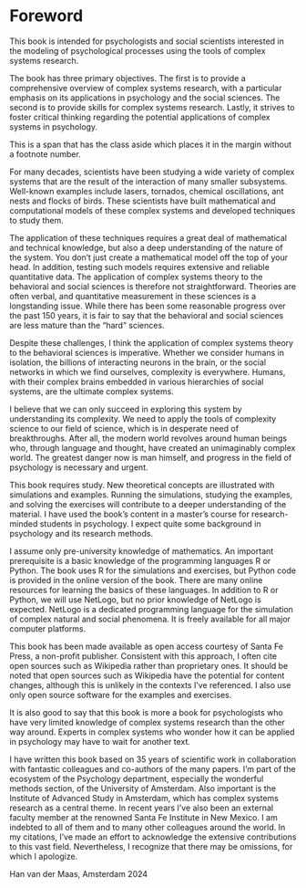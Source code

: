 # Foreword {.unnumbered}

This book is intended for psychologists and social scientists interested in the modeling of psychological processes using the tools of complex systems research.

The book has three primary objectives. The first is to provide a comprehensive overview of complex systems research, with a particular emphasis on its applications in psychology and the social sciences. The second is to provide skills for complex systems research. Lastly, it strives to foster critical thinking regarding the potential applications of complex systems in psychology.

[This is a span that has the class aside which places it in the margin without a footnote number.]{.aside}

For many decades, scientists have been studying a wide variety of complex systems that are the result of the interaction of many smaller subsystems. Well-known examples include lasers, tornados, chemical oscillations, ant nests and flocks of birds. These scientists have built mathematical and computational models of these complex systems and developed techniques to study them.

The application of these techniques requires a great deal of mathematical and technical knowledge, but also a deep understanding of the nature of the system. You don't just create a mathematical model off the top of your head. In addition, testing such models requires extensive and reliable quantitative data. The application of complex systems theory to the behavioral and social sciences is therefore not straightforward. Theories are often verbal, and quantitative measurement in these sciences is a longstanding issue. While there has been some reasonable progress over the past 150 years, it is fair to say that the behavioral and social sciences are less mature than the "hard" sciences.

Despite these challenges, I think the application of complex systems theory to the behavioral sciences is imperative. Whether we consider humans in isolation, the billions of interacting neurons in the brain, or the social networks in which we find ourselves, complexity is everywhere. Humans, with their complex brains embedded in various hierarchies of social systems, are the ultimate complex systems.

I believe that we can only succeed in exploring this system by understanding its complexity. We need to apply the tools of complexity science to our field of science, which is in desperate need of breakthroughs. After all, the modern world revolves around human beings who, through language and thought, have created an unimaginably complex world. The greatest danger now is man himself, and progress in the field of psychology is necessary and urgent.

This book requires study. New theoretical concepts are illustrated with simulations and examples. Running the simulations, studying the examples, and solving the exercises will contribute to a deeper understanding of the material. I have used the book's content in a master's course for research-minded students in psychology. I expect quite some background in psychology and its research methods.

I assume only pre-university knowledge of mathematics. An important prerequisite is a basic knowledge of the programming languages R or Python. The book uses R for the simulations and exercises, but Python code is provided in the online version of the book. There are many online resources for learning the basics of these languages. In addition to R or Python, we will use NetLogo, but no prior knowledge of NetLogo is expected. NetLogo is a dedicated programming language for the simulation of complex natural and social phenomena. It is freely available for all major computer platforms.

This book has been made available as open access courtesy of Santa Fe Press, a non-profit publisher. Consistent with this approach, I often cite open sources such as Wikipedia rather than proprietary ones. It should be noted that open sources such as Wikipedia have the potential for content changes, although this is unlikely in the contexts I've referenced. I also use only open source software for the examples and exercises.

It is also good to say that this book is more a book for psychologists who have very limited knowledge of complex systems research than the other way around. Experts in complex systems who wonder how it can be applied in psychology may have to wait for another text.

I have written this book based on 35 years of scientific work in collaboration with fantastic colleagues and co-authors of the many papers. I'm part of the ecosystem of the Psychology department, especially the wonderful methods section, of the University of Amsterdam. Also important is the Institute of Advanced Study in Amsterdam, which has complex systems research as a central theme. In recent years I've also been an external faculty member at the renowned Santa Fe Institute in New Mexico. I am indebted to all of them and to many other colleagues around the world. In my citations, I've made an effort to acknowledge the extensive contributions to this vast field. Nevertheless, I recognize that there may be omissions, for which I apologize.

Han van der Maas, Amsterdam 2024
